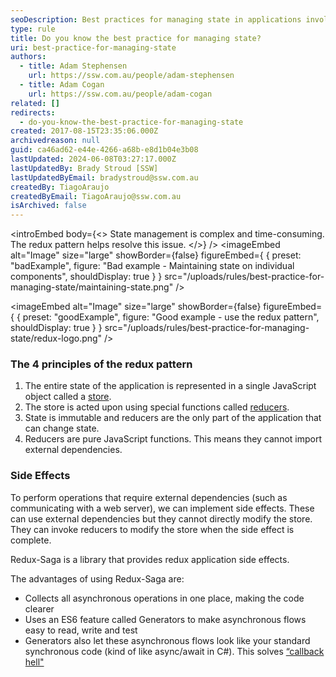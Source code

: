 ```yaml
---
seoDescription: Best practices for managing state in applications involve using the Redux pattern, which ensures a single source of truth and provides predictable behavior.
type: rule
title: Do you know the best practice for managing state?
uri: best-practice-for-managing-state
authors:
  - title: Adam Stephensen
    url: https://ssw.com.au/people/adam-stephensen
  - title: Adam Cogan
    url: https://ssw.com.au/people/adam-cogan
related: []
redirects:
  - do-you-know-the-best-practice-for-managing-state
created: 2017-08-15T23:35:06.000Z
archivedreason: null
guid: ca46ad62-e44e-4266-a68b-e8d1b04e3b08
lastUpdated: 2024-06-08T03:27:17.000Z
lastUpdatedBy: Brady Stroud [SSW]
lastUpdatedByEmail: bradystroud@ssw.com.au
createdBy: TiagoAraujo
createdByEmail: TiagoAraujo@ssw.com.au
isArchived: false
---
```


<introEmbed
  body={<>
State management is complex and time-consuming. The redux pattern helps resolve this issue.
  </>}
/>
<imageEmbed
  alt="Image"
  size="large"
  showBorder={false}
  figureEmbed={ {
    preset: "badExample",
    figure: "Bad example - Maintaining state on individual components",
    shouldDisplay: true
  } }
  src="/uploads/rules/best-practice-for-managing-state/maintaining-state.png"
/>

<imageEmbed
  alt="Image"
  size="large"
  showBorder={false}
  figureEmbed={ {
    preset: "goodExample",
    figure: "Good example - use the redux pattern",
    shouldDisplay: true
  } }
  src="/uploads/rules/best-practice-for-managing-state/redux-logo.png"
/>

### The 4 principles of the redux pattern

1. The entire state of the application is represented in a single JavaScript object called a [store](https://redux.js.org/docs/basics/Store.html).
2. The store is acted upon using special functions called [reducers](https://redux.js.org/docs/basics/Reducers.html).
3. State is immutable and reducers are the only part of the application that can change state.
4. Reducers are pure JavaScript functions. This means they cannot import external dependencies.

### Side Effects

To perform operations that require external dependencies (such as communicating with a web server), we can implement side effects. These can use external dependencies but they cannot directly modify the store. They can invoke reducers to modify the store when the side effect is complete.

Redux-Saga is a library that provides redux application side effects.

The advantages of using Redux-Saga are:

* Collects all asynchronous operations in one place, making the code clearer
* Uses an ES6 feature called Generators to make asynchronous flows easy to read, write and test
* Generators also let these asynchronous flows look like your standard synchronous code (kind of like async/await in C#). This solves [“callback hell"](https://en.wiktionary.org/wiki/callback_hell)
